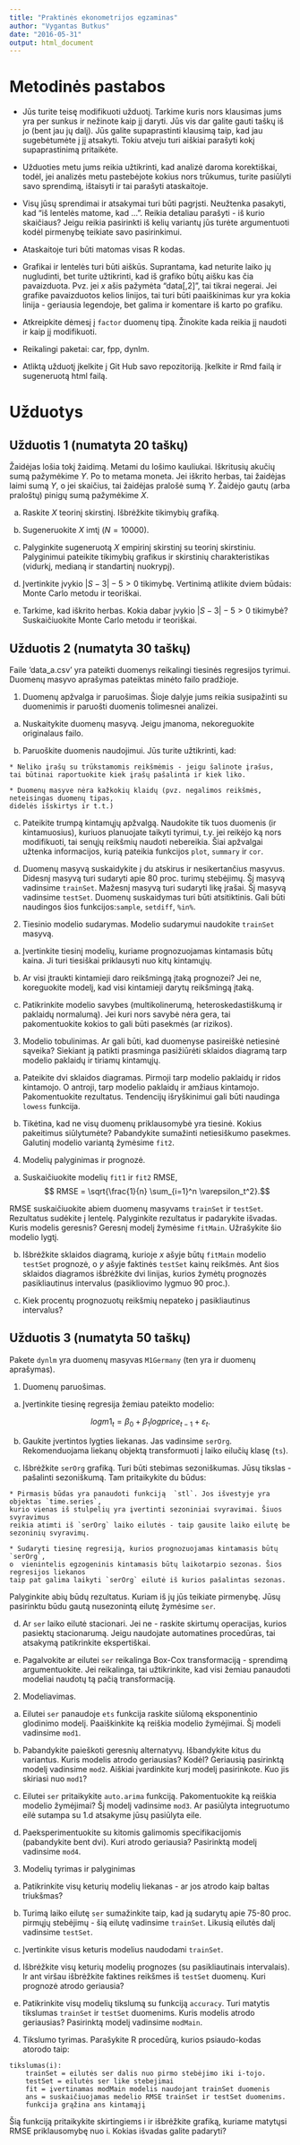 ```yaml
---
title: "Praktinės ekonometrijos egzaminas"
author: "Vygantas Butkus"
date: "2016-05-31"
output: html_document
---
```


Metodinės pastabos
===================================================================

* Jūs turite teisę modifikuoti užduotį. Tarkime kuris nors klausimas jums yra per sunkus ir nežinote kaip jį daryti.
  Jūs vis dar galite gauti taškų iš jo (bent jau jų dalį). 
  Jūs galite supaprastinti klausimą taip, kad jau sugebėtumėte į jį atsakyti.
  Tokiu atveju turi aiškiai parašyti kokį supaprastinimą pritaikėte.
  
* Užduoties metu jums reikia užtikrinti, kad analizė daroma korektiškai, todėl, 
jei analizės metu pastebėjote kokius nors trūkumus, turite pasiūlyti savo sprendimą, ištaisyti ir tai parašyti ataskaitoje.  
  
* Visų jūsų sprendimai ir atsakymai turi būti pagrįsti. Neužtenka pasakyti, kad "iš lentelės matome, kad ...".
  Reikia detaliau parašyti - iš kurio skaičiaus? Jeigu reikia pasirinkti iš kelių variantų jūs turėte argumentuoti kodėl pirmenybę teikiate savo pasirinkimui.
  
* Ataskaitoje turi būti matomas visas R kodas.

* Grafikai ir lentelės turi būti aiškūs. Suprantama, kad neturite laiko jų nugludinti, bet turite užtikrinti, 
kad iš grafiko būtų aišku kas čia pavaizduota. Pvz. jei $x$ ašis pažymėta "data[,2]", tai tikrai negerai.
Jei grafike pavaizduotos kelios linijos, tai turi būti paaiškinimas kur yra kokia linija - 
geriausia legendoje, bet galima ir komentare iš karto po grafiku.

* Atkreipkite dėmesį į `factor` duomenų tipą. Žinokite kada reikia jį naudoti ir kaip jį modifikuoti.

* Reikalingi paketai: car, fpp, dynlm.  

* Atliktą užduotį įkelkite į Git Hub savo repozitoriją. Įkelkite ir Rmd failą ir sugeneruotą html failą.


Užduotys
===================================================================

Užduotis 1 (numatyta 20 taškų)
--------------------------------------------------

Žaidėjas lošia tokį žaidimą. Metami du lošimo kauliukai. Iškritusių akučių sumą pažymėkime $Y$.
Po to metama moneta. Jei iškrito herbas, tai žaidėjas laimi sumą $Y$, o jei skaičius, tai žaidėjas pralošė sumą $Y$.
Žaidėjo gautų (arba praloštų) pinigų sumą pažymėkime $X$.

  a) Raskite $X$ teorinį skirstinį. Išbrėžkite tikimybių grafiką.

  b) Sugeneruokite $X$ imtį ($N=10000$). 

  c) Palyginkite sugeneruotą $X$ empirinį skirstinį su teorinį skirstiniu.  
  Palyginimui pateikite tikimybių grafikus ir skirstinių charakteristikas 
  (vidurkį, medianą ir standartinį nuokrypį).

 d) Įvertinkite įvykio $|S-3|-5>0$ tikimybę. 
  Vertinimą atlikite dviem būdais: Monte Carlo metodu ir teoriškai.
  
  e) Tarkime, kad iškrito herbas. Kokia dabar įvykio $|S-3|-5>0$ tikimybė? 
  Suskaičiuokite Monte Carlo metodu ir teoriškai.

Užduotis 2 (numatyta 30 taškų)
--------------------------------------------------
  
Faile 'data_a.csv' yra pateikti duomenys reikalingi tiesinės regresijos tyrimui. 
Duomenų masyvo aprašymas pateiktas minėto failo pradžioje.

1. Duomenų apžvalga ir paruošimas. Šioje dalyje jums reikia susipažinti su duomenimis 
ir paruošti duomenis tolimesnei analizei. 

  a) Nuskaitykite duomenų masyvą. Jeigu įmanoma, nekoreguokite originalaus failo.

  b) Paruoškite duomenis naudojimui. Jūs turite užtikrinti, kad:
    
    * Neliko įrašų su trūkstamomis reikšmėmis - jeigu šalinote įrašus, 
    tai būtinai raportuokite kiek įrašų pašalinta ir kiek liko.

    * Duomenų masyve nėra kažkokių klaidų (pvz. negalimos reikšmės, neteisingas duomenų tipas, 
    didelės išskirtys ir t.t.) 
    
  c) Pateikite trumpą kintamųjų apžvalgą. Naudokite tik tuos duomenis (ir kintamuosius), kuriuos planuojate taikyti tyrimui, 
  t.y. jei reikėjo ką nors modifikuoti, tai senųjų reikšmių naudoti nebereikia. 
  Šiai apžvalgai užtenka informacijos, kurią pateikia funkcijos `plot`, `summary` ir `cor`. 
  

  d) Duomenų masyvą suskaidykite į du atskirus ir nesikertančius masyvus. 
  Didesnį masyvą turi sudaryti apie 80 proc. turimų stebėjimų. Šį masyvą vadinsime `trainSet`.
  Mažesnį masyvą turi sudaryti likę įrašai. Šį masyvą vadinsime `testSet`.
  Duomenų suskaidymas turi būti atsitiktinis. Gali būti naudingos šios funkcijos:`sample`, `setdiff`, `%in%`.

2. Tiesinio modelio sudarymas. Modelio sudarymui naudokite `trainSet` masyvą.

  a) Įvertinkite tiesinį modelių, kuriame 
prognozuojamas kintamasis būtų kaina. Ji turi tiesiškai priklausyti nuo 
kitų kintamųjų. 

  b) Ar visi įtraukti kintamieji daro reikšmingą įtaką prognozei?
  Jei ne, koreguokite modelį, kad visi kintamieji darytų reikšmingą įtaką. 


  c) Patikrinkite modelio savybes (multikolinerumą, heteroskedastiškumą ir paklaidų normalumą). 
  Jei kuri nors savybė nėra gera, 
tai pakomentuokite kokios to gali būti pasekmės (ar rizikos).


3. Modelio tobulinimas. Ar gali būti, kad duomenyse pasireiškė netiesinė sąveika?
Siekiant ją patikti prasminga pasižiūrėti sklaidos diagramą tarp modelio paklaidų 
ir tiriamų kintamųjų.

  a) Pateikite dvi sklaidos diagramas. Pirmoji tarp modelio paklaidų ir ridos kintamojo. 
  O antroji, tarp modelio paklaidų ir amžiaus kintamojo. Pakomentuokite rezultatus.
Tendencijų išryškinimui gali būti naudinga `lowess` funkcija.

  b) Tikėtina, kad ne visų duomenų priklausomybė yra tiesinė. 
  Kokius pakeitimus siūlytumėte? Pabandykite sumažinti
  netiesiškumo pasekmes. Galutinį modelio variantą žymėsime `fit2`.


4. Modelių palyginimas ir prognozė. 
  
  a) Suskaičiuokite modelių `fit1` ir `fit2` RMSE,
  $$ RMSE = \sqrt{\frac{1}{n} \sum_{i=1}^n \varepsilon_t^2}.$$
  
  RMSE suskaičiuokite abiem duomenų masyvams `trainSet` ir `testSet`. 
  Rezultatus sudėkite į lentelę.
  Palyginkite rezultatus ir padarykite išvadas.
  Kuris modelis geresnis? Geresnį modelį žymėsime `fitMain`. 
  Užrašykite šio modelio lygtį.


  b) Išbrėžkite sklaidos diagramą, kurioje $x$ ašyje būtų `fitMain` modelio `testSet` prognozė, o $y$ ašyje
  faktinės `testSet` kainų reikšmės. Ant šios sklaidos diagramos išbrėžkite dvi linijas, kurios žymėtų 
  prognozės pasikliautinus intervalus (pasikliovimo lygmuo 90 proc.).


  c) Kiek procentų prognozuotų reikšmių nepateko į pasikliautinus intervalus?


Užduotis 3 (numatyta 50 taškų)
--------------------------------------------------
Pakete `dynlm` yra duomenų masyvas `M1Germany` (ten yra ir duomenų aprašymas).

1. Duomenų paruošimas. 

  a) Įvertinkite tiesinę regresija žemiau pateikto modelio:

  $$logm1_t = \beta_0 + \beta_1 logprice_{t-1} + \varepsilon_t.$$

  b) Gaukite įvertintos lygties liekanas. Jas vadinsime `serOrg`. 
  Rekomenduojama liekanų objektą transformuoti į laiko eilučių klasę (`ts`).
  
  c) Išbrėžkite `serOrg` grafiką. Turi būti stebimas sezoniškumas.
  Jūsų tikslas - pašalinti sezoniškumą. Tam pritaikykite du būdus: 
  
    * Pirmasis būdas yra panaudoti funkciją  `stl`. Jos išvestyje yra objektas `time.series`, 
    kurio vienas iš stulpelių yra įvertinti sezoniniai svyravimai. Šiuos svyravimus 
    reikia atimti iš `serOrg` laiko eilutės - taip gausite laiko eilutę be sezoninių svyravimų.

    * Sudaryti tiesinę regresiją, kurios prognozuojamas kintamasis būtų `serOrg`, 
    o  vienintelis egzogeninis kintamasis būtų laikotarpio sezonas. Šios regresijos liekanos
    taip pat galima laikyti `serOrg` eilutė iš kurios pašalintas sezonas.
    

  Palyginkite abių būdų rezultatus. Kuriam iš jų jūs teikiate pirmenybę. 
  Jūsų pasirinktu būdu gautą nusezonintą eilutę
  žymėsime `ser`.

  d) Ar `ser` laiko eilutė stacionari. Jei ne - raskite skirtumų operacijas, kurios pasiektų stacionarumą.
  Jeigu naudojate automatines procedūras, tai atsakymą patikrinkite ekspertiškai.



  e) Pagalvokite ar eilutei `ser` reikalinga Box-Cox transformaciją - sprendimą argumentuokite.
  Jei reikalinga, tai užtikrinkite, kad
  visi žemiau panaudoti modeliai naudotų tą pačią transformaciją.


2. Modeliavimas.

  a)  Eilutei `ser` panaudoje `ets` funkcija raskite siūlomą eksponentinio glodinimo modelį.
  Paaiškinkite ką reiškia modelio žymėjimai. Šį modeli vadinsime `mod1`.


  b) Pabandykite paieškoti geresnių alternatyvų. Išbandykite kitus du variantus.
Kuris modelis atrodo geriausias? Kodėl? Geriausią pasirinktą modelį vadinsime `mod2`.
Aiškiai įvardinkite kurį modelį pasirinkote. Kuo jis skiriasi nuo `mod1`?


  c) Eilutei `ser` pritaikykite `auto.arima` funkciją. 
Pakomentuokite ką reiškia modelio žymėjimai? Šį modelį vadinsime `mod3`. 
Ar pasiūlyta integruotumo eilė sutampa su 1.d atsakyme jūsų pasiūlyta eile.


  d) Paeksperimentuokite su kitomis galimomis specifikacijomis (pabandykite bent dvi).
  Kuri atrodo geriausia? Pasirinktą modelį vadinsime `mod4`.  


3. Modelių tyrimas ir palyginimas

  a) Patikrinkite visų keturių modelių liekanas - ar jos atrodo kaip baltas triukšmas?  

  b) Turimą laiko eilutę `ser` sumažinkite taip, kad ją sudarytų apie 75-80 proc. 
  pirmųjų stebėjimų - 
  šią eilutę vadinsime `trainSet`. Likusią eilutės dalį vadinsime `testSet`.

  c) Įvertinkite visus keturis modelius naudodami `trainSet`.

  d) Išbrėžkite visų keturių modelių prognozes (su pasikliautinais intervalais). 
  Ir ant viršau išbrėžkite faktines reikšmes iš
   `testSet` duomenų. Kuri prognozė atrodo geriausia?

  e) Patikrinkite visų modelių tikslumą su funkciją `accuracy`. 
  Turi matytis tikslumas `trainSet` ir `testSet` duomenims.
  Kuris modelis atrodo geriausias? 
  Pasirinktą modelį vadinsime `modMain`.

4. Tikslumo tyrimas. Parašykite R procedūrą, kurios psiaudo-kodas atorodo taip:

```
tikslumas(i):
    trainSet = eilutės ser dalis nuo pirmo stebėjimo iki i-tojo.
    testSet = eilutės ser like stebejimai
    fit = įvertinamas modMain modelis naudojant trainSet duomenis
    ans = suskaičiuojamas medelio RMSE trainSet ir testSet duomenims.
    funkcija grąžina ans kintamąjį
```



Šią funkciją pritaikykite skirtingiems i ir išbrėžkite grafiką, kuriame matytųsi RMSE priklausomybę nuo i.
Kokias išvadas galite padaryti?
   


